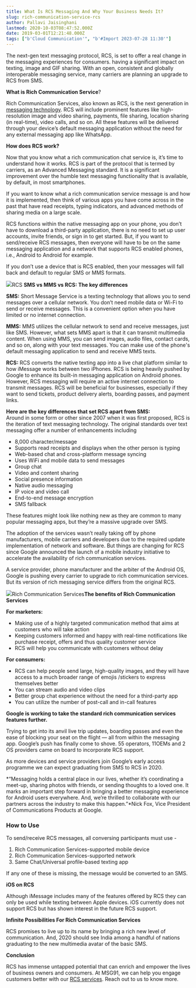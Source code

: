 ```yaml
---
title: What Is RCS Messaging And Why Your Business Needs It?
slug: rich-communication-service-rcs
author: Pallavi Jaisinghani
lastmod: 2020-10-03T08:47:52.000Z
date: 2019-03-01T12:21:48.000Z
tags: ["b'Cloud Communication'", "b'#Import 2023-07-28 11:30'"]
---
```


The next-gen text messaging protocol, RCS, is set to offer a real change in the messaging experiences for consumers. having a significant impact on texting, image and GIF sharing. With an open, consistent and globally interoperable messaging service, many carriers are planning an upgrade to RCS from SMS.

**What is Rich Communication Service**?

Rich Communication Services, also known as RCS, is the next generation in [messaging technology](https://msg91.com/in/). RCS will include prominent features like high-resolution image and video sharing, payments, file sharing, location sharing (in real-time), video calls, and so on. All these features will be delivered through your device’s default messaging application without the need for any external messaging app like WhatsApp.  
  
**How does RCS work?**

Now that you know what a rich communication chat service is, it’s time to understand how it works. RCS is part of the protocol that is termed by carriers, as an Advanced Messaging standard. It is a significant improvement over the humble text messaging functionality that is available, by default, in most smartphones.

If you want to know what a rich communication service message is and how it is implemented, then think of various apps you have come across in the past that have read receipts, typing indicators, and advanced methods of sharing media on a large scale.

RCS functions within the native messaging app on your phone, you don’t have to download a third-party application, there is no need to set up user accounts, invite friends, or sign in to get started. But, if you want to send/receive RCS messages, then everyone will have to be on the same messaging application and a network that supports RCS enabled phones, i.e., Android to Android for example.

If you don’t use a device that is RCS enabled, then your messages will fall back and default to regular SMS or MMS formats.

![](https://images-msg91.s3.ap-south-1.amazonaws.com/2020/10/RCS-3.png)RCS **SMS vs MMS vs RCS: The key differences**

**SMS:** Short Message Service is a texting technology that allows you to send messages over a cellular network. You don’t need mobile data or Wi-Fi to send or receive messages. This is a convenient option when you have limited or no internet connection.

**MMS:** MMS utilizes the cellular network to send and receive messages, just like SMS. However, what sets MMS apart is that it can transmit multimedia content. When using MMS, you can send images, audio files, contact cards, and so on, along with your text messages. You can make use of the phone's default messaging application to send and receive MMS texts.

**RCS:** RCS converts the native texting app into a live chat platform similar to how iMessage works between two iPhones. RCS is being heavily pushed by Google to enhance its built-in messaging application on Android phones. However, RCS messaging will require an active internet connection to transmit messages. RCS will be beneficial for businesses, especially if they want to send tickets, product delivery alerts, boarding passes, and payment links.

  
**Here are the key differences that set RCS apart from SMS:**  
Around in some form or other since 2007 when it was first proposed, RCS is the iteration of text messaging technology. The original standards over text messaging offer a number of enhancements including

* 8,000 character/message
* Supports read receipts and displays when the other person is typing
* Web-based chat and cross-platform message syncing
* Uses WiFi and mobile data to send messages
* Group chat
* Video and content sharing
* Social presence information
* Native audio messaging
* IP voice and video call
* End-to-end message encryption
* SMS fallback

These features might look like nothing new as they are common to many popular messaging apps, but they’re a massive upgrade over SMS.  
  
The adoption of the services wasn’t really taking off by phone manufacturers, mobile carriers and developers due to the required update implementation of network and software. But things are changing for RCS since Google announced the launch of a mobile industry initiative to accelerate the availability of rich communication services.  
  
A service provider, phone manufacturer and the arbiter of the Android OS, Google is pushing every carrier to upgrade to rich communication services. But its version of rich messaging service differs from the original RCS.

![](https://images-msg91.s3.ap-south-1.amazonaws.com/2020/10/RCS---1.png)Rich Communication Services**The benefits of Rich Communication Services**

**For marketers:**

* Making use of a highly targeted communication method that aims at customers who will take action
* Keeping customers informed and happy with real-time notifications like purchase receipt, offers and thus quality customer service
* RCS will help you communicate with customers without delay

**For consumers:**

* RCS can help people send large, high-quality images, and they will have access to a much broader range of emojis /stickers to express themselves better
* You can stream audio and video clips
* Better group chat experience without the need for a third-party app
* You can utilize the number of post-call and in-call features

**Google is working to take the standard rich communication services features further.**  
  
Trying to get into its anvil live trip updates, boarding passes and even the ease of blocking your seat on the flight — all from within the messaging app. Google’s push has finally come to shove. 55 operators, 11OEMs and 2 OS providers came on board to incorporate RCS support.  
  
As more devices and service providers join Google’s early access programme we can expect graduating from SMS to RCS in 2020.  
  
*“Messaging holds a central place in our lives, whether it’s coordinating a meet-up, sharing photos with friends, or sending thoughts to a loved one. It marks an important step forward in bringing a better messaging experience for Android users everywhere. And, we’re thrilled to collaborate with our partners across the industry to make this happen.”*Nick Fox, Vice President of Communications Products at Google.

### **How to Use**

To send/receive RCS messages, all conversing participants must use -  
  
1. Rich Communication Services-supported mobile device  
2. Rich Communication Services-supported network  
3. Same Chat/Universal profile-based texting app  
  
If any one of these is missing, the message would be converted to an SMS.  
  
**iOS on RCS**  
  
Although iMessage includes many of the features offered by RCS they can only be used while texting between Apple devices. iOS currently does not support RCS but has shown interest in the future RCS support.  
  
**Infinite Possibilities For Rich Communication Services**  
  
RCS promises to live up to its name by bringing a rich new level of communication. And, 2020 should see India among a handful of nations graduating to the new multimedia avatar of the basic SMS.  
  
**Conclusion**  
  
RCS has immense untapped potential that can enrich and empower the lives of business owners and consumers. At MSG91, we can help you engage customers better with our [RCS services](https://msg91.com/in/rich-communication-services/). Reach out to us to know more.

